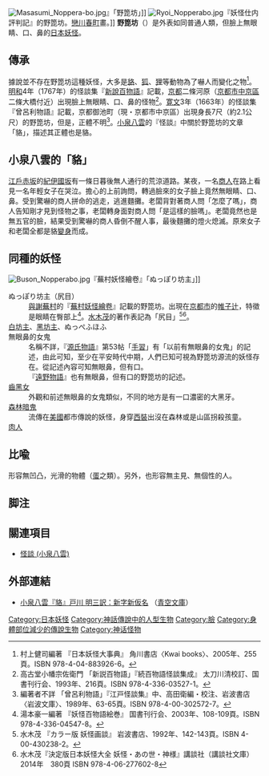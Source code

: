 [[File:Masasumi_Noppera-bo.jpg|right]]』「野箆坊」]]
[[File:Ryoi_Nopperabo.jpg|right]]『妖怪仕内評判記』的野箆坊。[[戀川春町|戀川春町]]畫。]]
'''野箆坊'''（{{jpn|j=野箆坊|hg=のっぺらぼう|rm=Noppera-bō|f=y}}）是外表如同普通人類，但臉上無眼睛、口、鼻的[[日本|日本]][[妖怪|妖怪]]。

== 傳承 ==
據說並不存在野箆坊這種妖怪，大多是[[貉|貉]]、[[狐|狐]]、[[狸|狸]]等動物為了嚇人而變化之物<ref>村上健司編著 『日本妖怪大事典』 角川書店〈Kwai books〉、2005年、255頁。ISBN 978-4-04-883926-6。</ref>。[[明和_(年號)|明和]]4年（1767年）的怪談集『[[新說百物語|新說百物語]]』記載，[[京都|京都]]二條河原（[[京都市|京都市]][[中京區|中京區]]二條大橋付近）出現臉上無眼睛、口、鼻的怪物<ref>高古堂小幡宗佐衛門 「新説百物語」『続百物語怪談集成』 太刀川清校訂、国書刊行会、1993年、216頁。ISBN 978-4-336-03527-1。</ref>。[[寛文|寛文]]3年（1663年）的怪談集『曾呂利物語』記載，京都御池町（現・京都市中京區）出現身長7尺（約2.1公尺）的野箆坊，但是，正體不明<ref>編著者不詳 「曾呂利物語」『江戸怪談集』中、高田衛編・校注、岩波書店〈岩波文庫〉、1989年、63-65頁。ISBN 978-4-00-302572-7。</ref>。[[小泉八雲|小泉八雲]]的『怪談』中關於野箆坊的文章「貉」，描述其正體也是貉。

== 小泉八雲的「貉」 ==
[[江戶|江戶]][[赤坂_(東京都港區)|赤坂]]的[[紀伊國坂_(港區)|紀伊國坂]]有一條日暮後無人通行的荒涼道路。某夜，一名[[商人|商人]]在路上看見一名年輕女子在哭泣。擔心的上前詢問，轉過臉來的女子臉上竟然無眼睛、口、鼻。受到驚嚇的商人拼命的逃走，逃進麵攤。老闆背對著商人問「怎麼了嗎」，商人告知剛才見到怪物之事，老闆轉身面對商人問「是這樣的臉嗎」。老闆竟然也是無五官的臉，結果受到驚嚇的商人昏倒不醒人事，最後麵攤的燈火熄滅。原來女子和老闆全都是貉[[變身|變身]]而成。

== 同種的妖怪 ==
[[File:Buson_Nopperabo.jpg|right]]『蕪村妖怪繪卷』「ぬっぽり坊主」]]
; ぬっぽり坊主（尻目）
: [[與謝蕪村|與謝蕪村]]的『[[蕪村妖怪繪卷|蕪村妖怪繪卷]]』記載的野箆坊。出現在[[京都市|京都市]]的[[帷子辻|帷子辻]]，特徵是眼睛在臀部上<ref>湯本豪一編著 『妖怪百物語絵巻』 国書刊行会、2003年、108-109頁。ISBN 978-4-336-04547-8。</ref>。[[水木茂|水木茂]]的著作表記為「尻目」<ref>水木茂 『カラー版 妖怪画談』 岩波書店、1992年、142-143頁。ISBN 4-00-430238-2。</ref><ref>水木茂『決定版日本妖怪大全 妖怪・あの世・神様』講談社（講談社文庫） 2014年　380頁 ISBN 978-4-06-277602-8</ref>。
; [[白坊主|白坊主]]、[[黑坊主|黑坊主]]、ぬっぺふほふ
; 無眼鼻的女鬼
: 名稱不詳，『[[源氏物語|源氏物語]]』第53帖「[[手習|手習]]」有「以前有無眼鼻的女鬼」的記述，由此可知，至少在平安時代中期，人們已知可視為野箆坊源流的妖怪存在。從記述內容可知無眼鼻，但有口。
: 『[[遠野物語|遠野物語]]』也有無眼鼻，但有口的野箆坊的記述。
; [[齒黑女|齒黑女]]
: 外觀和前述無眼鼻的女鬼類似，不同的地方是有一口濃密的大黑牙。
; [[森林暗鬼|森林暗鬼]]
: 流傳在[[美國|美國]]都市傳說的妖怪，身穿[[西裝|西裝]]出沒在森林或是山區拐殺孩童。
; [[肉人|肉人]]
==比喩==
形容無凹凸，光滑的物體（[[蛋|蛋]]之類）。另外，也形容無主見、無個性的人。

== 脚注 ==
{{reflist}}

== 關連項目 ==
* [[怪談_(小泉八雲)|怪談 (小泉八雲)]]

== 外部連結 ==
*[http://www.aozora.gr.jp/cards/000258/card42928.html 小泉八雲『貉』戸川 明三訳：新字新仮名] {{Wayback|url=http://www.aozora.gr.jp/cards/000258/card42928.html |date=20191114161735 }}（[[青空文庫|青空文庫]]）

[[Category:日本妖怪|Category:日本妖怪]]
[[Category:神話傳說中的人型生物|Category:神話傳說中的人型生物]]
[[Category:臉|Category:臉]]
[[Category:身體部位減少的傳說生物|Category:身體部位減少的傳說生物]]
[[Category:神话怪物|Category:神话怪物]]
